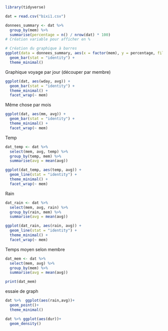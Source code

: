 ```r
library(tidyverse)
```

```r
dat = read.csv("bixi1.csv")
```

```r
donnees_summary <- dat %>%
  group_by(mem) %>%
  summarise(percentage = n() / nrow(dat) * 100)
# Création variable pour afficher en %

# Création du graphique à barres
ggplot(data = donnees_summary, aes(x = factor(mem), y = percentage, fill = factor(mem))) +
  geom_bar(stat = "identity") +
  theme_minimal()
```

Graphique voyage par jour (découper par membre)
```r
ggplot(dat, aes(wday, avg)) +
  geom_bar(stat = "identity") +
  theme_minimal() +
  facet_wrap(~ mem)
```

Même chose par mois
```r
ggplot(dat, aes(mm, avg)) +
  geom_bar(stat = "identity") +
  theme_minimal() +
  facet_wrap(~ mem)
```

Temp
```r
dat_temp <- dat %>%
  select(mem, avg, temp) %>% 
  group_by(temp, mem) %>%
  summarise(avg = mean(avg))

ggplot(dat_temp, aes(temp, avg)) +
  geom_line(stat = "identity") +
  theme_minimal() +
  facet_wrap(~ mem)
```

Rain
```r
dat_rain <- dat %>%
  select(mem, avg, rain) %>% 
  group_by(rain, mem) %>%
  summarise(avg = mean(avg))

ggplot(dat_rain, aes(rain, avg)) +
  geom_line(stat = "identity") +
  theme_minimal() +
  facet_wrap(~ mem)
```

Temps moyen selon membre
```r
dat_mem <- dat %>%
  select(mem, avg) %>% 
  group_by(mem) %>%
  summarise(avg = mean(avg))

print(dat_mem)
```

essaie de graph
```r
dat %>%  ggplot(aes(rain,avg))+
  geom_point()+
  theme_minimal()

dat %>% ggplot(aes(dur))+
  geom_density()
  
  


```
